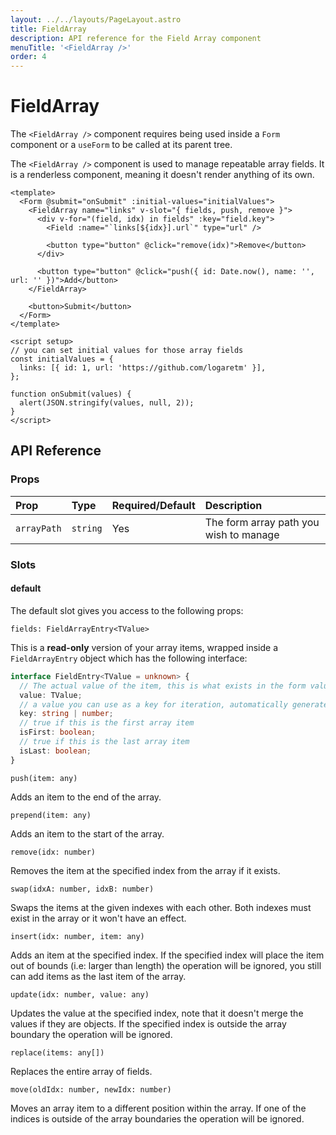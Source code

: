```yaml
---
layout: ../../layouts/PageLayout.astro
title: FieldArray
description: API reference for the Field Array component
menuTitle: '<FieldArray />'
order: 4
---
```



# FieldArray <DocBadge title="v4.5" />

<DocTip title="Form Context" type="warn">

The `<FieldArray />` component requires being used inside a `Form` component or a `useForm` to be called at its parent tree.

</DocTip>

The `<FieldArray />` component is used to manage repeatable array fields. It is a renderless component, meaning it doesn't render anything of its own.

```vue
<template>
  <Form @submit="onSubmit" :initial-values="initialValues">
    <FieldArray name="links" v-slot="{ fields, push, remove }">
      <div v-for="(field, idx) in fields" :key="field.key">
        <Field :name="`links[${idx}].url`" type="url" />

        <button type="button" @click="remove(idx)">Remove</button>
      </div>

      <button type="button" @click="push({ id: Date.now(), name: '', url: '' })">Add</button>
    </FieldArray>

    <button>Submit</button>
  </Form>
</template>

<script setup>
// you can set initial values for those array fields
const initialValues = {
  links: [{ id: 1, url: 'https://github.com/logaretm' }],
};

function onSubmit(values) {
  alert(JSON.stringify(values, null, 2));
}
</script>
```

## API Reference

### Props

| Prop        | Type     | Required/Default | Description                            |
| :---------- | :------- | :--------------- | :------------------------------------- |
| `arrayPath` | `string` | Yes              | The form array path you wish to manage |

### Slots

#### default

The default slot gives you access to the following props:

<CodeTitle level="4">

`fields: FieldArrayEntry<TValue>`

</CodeTitle>

This is a **read-only** version of your array items, wrapped inside a `FieldArrayEntry` object which has the following interface:

```ts
interface FieldEntry<TValue = unknown> {
  // The actual value of the item, this is what exists in the form values
  value: TValue;
  // a value you can use as a key for iteration, automatically generated.
  key: string | number;
  // true if this is the first array item
  isFirst: boolean;
  // true if this is the last array item
  isLast: boolean;
}
```

<CodeTitle level="4">

`push(item: any)`

</CodeTitle>

Adds an item to the end of the array.

<CodeTitle level="4">

`prepend(item: any)`

</CodeTitle>

Adds an item to the start of the array.

<CodeTitle level="4">

`remove(idx: number)`

</CodeTitle>

Removes the item at the specified index from the array if it exists.

<CodeTitle level="4">

`swap(idxA: number, idxB: number)`

</CodeTitle>

Swaps the items at the given indexes with each other. Both indexes must exist in the array or it won't have an effect.

<CodeTitle level="4">

`insert(idx: number, item: any)`

</CodeTitle>

Adds an item at the specified index. If the specified index will place the item out of bounds (i.e: larger than length) the operation will be ignored, you still can add items as the last item of the array.

<CodeTitle level="4">

`update(idx: number, value: any)`

</CodeTitle>

Updates the value at the specified index, note that it doesn't merge the values if they are objects. If the specified index is outside the array boundary the operation will be ignored.

<CodeTitle level="4">

`replace(items: any[])`

</CodeTitle>

Replaces the entire array of fields.

<CodeTitle level="4">

`move(oldIdx: number, newIdx: number)`

</CodeTitle>

Moves an array item to a different position within the array. If one of the indices is outside of the array boundaries the operation will be ignored.

